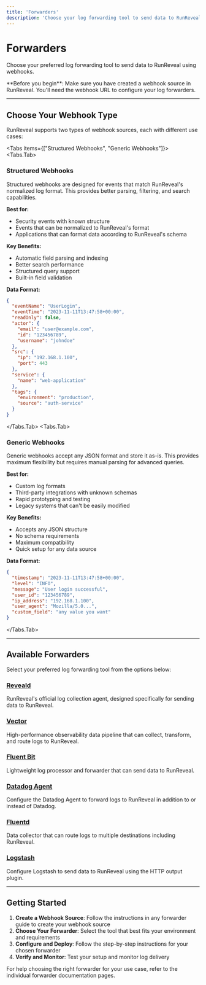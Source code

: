 ```yaml
---
title: 'Forwarders'
description: 'Choose your log forwarding tool to send data to RunReveal'
---
```



# Forwarders

Choose your preferred log forwarding tool to send data to RunReveal using webhooks.

<Callout type="info">
**Before you begin**: Make sure you have created a webhook source in RunReveal. You'll need the webhook URL to configure your log forwarders.
</Callout>

---

## Choose Your Webhook Type

RunReveal supports two types of webhook sources, each with different use cases:

<Tabs items={["Structured Webhooks", "Generic Webhooks"]}>
<Tabs.Tab>

### Structured Webhooks

Structured webhooks are designed for events that match RunReveal's normalized log format. This provides better parsing, filtering, and search capabilities.

**Best for:**
- Security events with known structure
- Events that can be normalized to RunReveal's format
- Applications that can format data according to RunReveal's schema

**Key Benefits:**
- Automatic field parsing and indexing
- Better search performance
- Structured query support
- Built-in field validation

**Data Format:**
```json
{
  "eventName": "UserLogin",
  "eventTime": "2023-11-11T13:47:58+00:00",
  "readOnly": false,
  "actor": {
    "email": "user@example.com",
    "id": "123456789",
    "username": "johndoe"
  },
  "src": {
    "ip": "192.168.1.100",
    "port": 443
  },
  "service": {
    "name": "web-application"
  },
  "tags": {
    "environment": "production",
    "source": "auth-service"
  }
}
```

</Tabs.Tab>
<Tabs.Tab>

### Generic Webhooks

Generic webhooks accept any JSON format and store it as-is. This provides maximum flexibility but requires manual parsing for advanced queries.

**Best for:**
- Custom log formats
- Third-party integrations with unknown schemas
- Rapid prototyping and testing
- Legacy systems that can't be easily modified

**Key Benefits:**
- Accepts any JSON structure
- No schema requirements
- Maximum compatibility
- Quick setup for any data source

**Data Format:**
```json
{
  "timestamp": "2023-11-11T13:47:58+00:00",
  "level": "INFO",
  "message": "User login successful",
  "user_id": "123456789",
  "ip_address": "192.168.1.100",
  "user_agent": "Mozilla/5.0...",
  "custom_field": "any value you want"
}
```

</Tabs.Tab>
</Tabs>

---

## Available Forwarders

Select your preferred log forwarding tool from the options below:

### [Reveald](/sources/forwarders/reveald)
RunReveal's official log collection agent, designed specifically for sending data to RunReveal.

### [Vector](/sources/forwarders/vector)
High-performance observability data pipeline that can collect, transform, and route logs to RunReveal.

### [Fluent Bit](/sources/forwarders/fluent-bit)
Lightweight log processor and forwarder that can send data to RunReveal.

### [Datadog Agent](/sources/forwarders/datadog-agent)
Configure the Datadog Agent to forward logs to RunReveal in addition to or instead of Datadog.

### [Fluentd](/sources/forwarders/fluentd)
Data collector that can route logs to multiple destinations including RunReveal.

### [Logstash](/sources/forwarders/logstash)
Configure Logstash to send data to RunReveal using the HTTP output plugin.

---

## Getting Started

1. **Create a Webhook Source**: Follow the instructions in any forwarder guide to create your webhook source
2. **Choose Your Forwarder**: Select the tool that best fits your environment and requirements
3. **Configure and Deploy**: Follow the step-by-step instructions for your chosen forwarder
4. **Verify and Monitor**: Test your setup and monitor log delivery

For help choosing the right forwarder for your use case, refer to the individual forwarder documentation pages.

